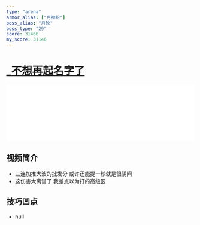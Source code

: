 ```yaml
---
type: "arena"
armor_alias: ["月神粉"]
boss_alias: "月轮"
boss_type: "29"
score: 31466
my_score: 31146
---
```


# [_不想再起名字了](https://www.bilibili.com/video/BV1QT4y1c7bx)

<iframe
  src="//player.bilibili.com/player.html?aid=927366314&bvid=BV1QT4y1c7bx&cid=242724315&page=1"
  scrolling="no"
  border="0"
  frameborder="no"
  framespacing="0"
  allowfullscreen
  width="100%"
></iframe>

## 视频简介

- 三连加推大波的批发分 或许还能提一秒就是很阴间
- 这伤害太离谱了 我差点以为打的高级区

## 技巧凹点

- null
